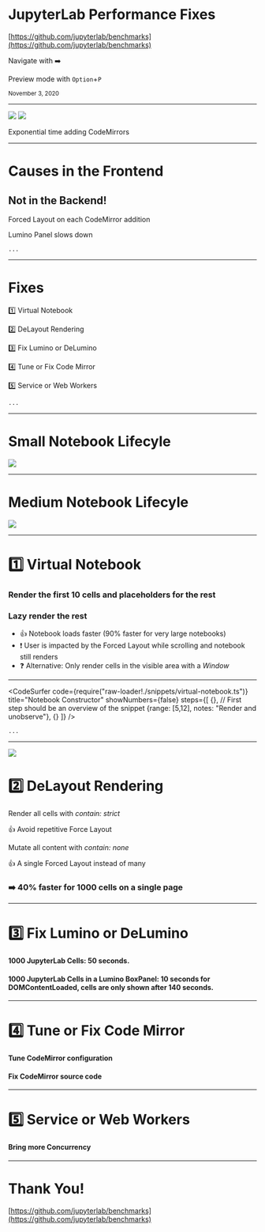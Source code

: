 
# JupyterLab Performance Fixes

<Head>
  <title>Finding the Root Causes of the Issues</title>
</Head>

[https://github.com/jupyterlab/benchmarks](https://github.com/jupyterlab/benchmarks)

Navigate with ➡️

Preview mode with `Option`+`P`

<small>November 3, 2020</small>

---

<Split>
  <div>
    <img src="./images/exp.png"/>
    <img src="./images/codemirrors.png" style={{width: 500}}/>
    <p>Exponential time adding CodeMirrors</p>
  </div>
</Split>

---


# Causes in the Frontend

## Not in the Backend!

<Appear>
  <p>Forced Layout on each CodeMirror addition</p>
  <p>Lumino Panel slows down</p>
</Appear>

```notes
...
```

---


# Fixes

<Appear>
  <p>1️⃣ Virtual Notebook</p>
  <p>2️⃣ DeLayout Rendering</p>
  <p>3️⃣ Fix Lumino or DeLumino</p>
  <p>4️⃣ Tune or Fix Code Mirror</p>
  <p>5️⃣ Service or Web Workers</p>
</Appear>

```notes
...
```

---

# Small Notebook Lifecyle

<img src='images/lifecycle-small-book.png' />

---

# Medium Notebook Lifecyle

<img src='images/lifecycle-medium-book.png' />

---

# 1️⃣ Virtual Notebook

### Render the first 10 cells and placeholders for the rest

### Lazy render the rest

<ul style={{listStyle: 'none'}}>
  <li>👍 Notebook loads faster (90% faster for very large notebooks)</li>
  <li>❗ User is impacted by the Forced Layout while scrolling and notebook still renders</li>
  <li>❓ Alternative: Only render cells in the visible area with a <em>Window</em></li>
</ul>

---

<CodeSurfer
  code={require("raw-loader!./snippets/virtual-notebook.ts")} 
  title="Notebook Constructor"
  showNumbers={false}
  steps={[
    {}, // First step should be an overview of the snippet
    {range: [5,12], notes: "Render and unobserve"},
    {}
  ]}
/>

```notes
...
```

---

<SplitRight>

<div>
  <img src="./images/codemirror-contain.png"/>
  <h1>2️⃣ DeLayout Rendering</h1>
  <Appear>
    <p>Render all cells with <em>contain: strict</em></p>
    <p>👍 Avoid repetitive Force Layout</p>
    <p>Mutate all content with <em>contain: none</em></p>
    <p>👍 A single Forced Layout instead of many</p>
    <h3>➡️ 40% faster for 1000 cells on a single page</h3>
  </Appear>
</div>

</SplitRight>

---

# 3️⃣ Fix Lumino or DeLumino

#### 1000 JupyterLab Cells: 50 seconds.

#### 1000 JupyterLab Cells in a Lumino BoxPanel: 10 seconds for DOMContentLoaded, cells are only shown after 140 seconds.

---

# 4️⃣ Tune or Fix Code Mirror

#### Tune CodeMirror configuration

#### Fix CodeMirror source code

---

# 5️⃣ Service or Web Workers

#### Bring more Concurrency

---


# Thank You!

[https://github.com/jupyterlab/benchmarks](https://github.com/jupyterlab/benchmarks)

